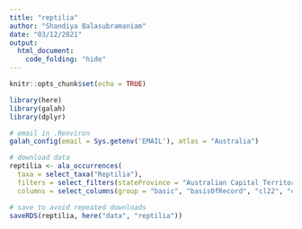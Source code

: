 ```yaml
---
title: "reptilia"
author: "Shandiya Balasubramaniam"
date: "03/12/2021"
output: 
  html_document:
    code_folding: "hide"
---
```


```r
knitr::opts_chunk$set(echo = TRUE)
```


```r

library(here)
library(galah)
library(dplyr)

```


```r

# email in .Renviron
galah_config(email = Sys.getenv('EMAIL'), atlas = "Australia")

# download data
reptilia <- ala_occurrences(
  taxa = select_taxa("Reptilia"),
  filters = select_filters(stateProvince = "Australian Capital Territory"),
  columns = select_columns(group = "basic", "basisOfRecord", "cl22", "cl10902"))

# save to avoid repeated downloads
saveRDS(reptilia, here("data", "reptilia"))

```

